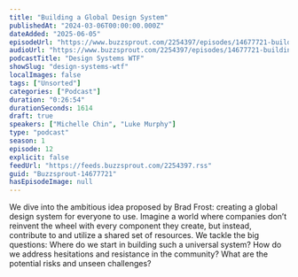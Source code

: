 ```yaml
---
title: "Building a Global Design System"
publishedAt: "2024-03-06T00:00:00.000Z"
dateAdded: "2025-06-05"
episodeUrl: "https://www.buzzsprout.com/2254397/episodes/14677721-building-a-global-design-system.mp3"
audioUrl: "https://www.buzzsprout.com/2254397/episodes/14677721-building-a-global-design-system.mp3"
podcastTitle: "Design Systems WTF"
showSlug: "design-systems-wtf"
localImages: false
tags: ["Unsorted"]
categories: ["Podcast"]
duration: "0:26:54"
durationSeconds: 1614
draft: true
speakers: ["Michelle Chin", "Luke Murphy"]
type: "podcast"
season: 1
episode: 12
explicit: false
feedUrl: "https://feeds.buzzsprout.com/2254397.rss"
guid: "Buzzsprout-14677721"
hasEpisodeImage: null
---
```

We dive into the ambitious idea proposed by Brad Frost: creating a global design system for everyone to use. Imagine a world where companies don’t reinvent the wheel with every component they create, but instead, contribute to and utilize a shared set of resources. We tackle the big questions: Where do we start in building such a universal system? How do we address hesitations and resistance in the community? What are the potential risks and unseen challenges?
